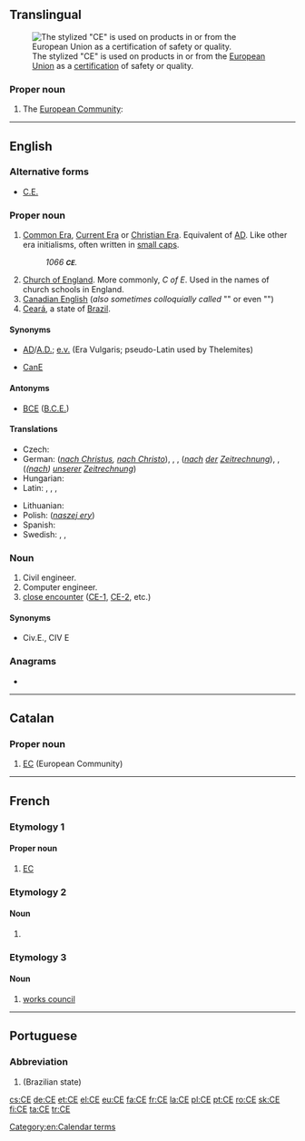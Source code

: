 {{also|Appendix:Variations of "ce"}}
==Translingual==
[[File:Conformité_Européenne_(logo).svg|thumb|The stylized "CE" is used on products in or from the [[European Union]] as a [[certification]] of safety or quality.]]

===Proper noun===
{{mul-proper noun}}

# The [[European Community]]: {{abbreviation of|Communauté Européenne|lang=mul|nocap=1}}

----

==English==

===Alternative forms===
* {{qualifier|time}} [[C.E.]]

===Proper noun===
{{head|en|proper noun}}

# [[Common Era]], [[Current Era]] or [[Christian Era]]. Equivalent of [[AD]]. Like other era initialisms, often written in [[small caps]].
#: ''1066 '''<small>CE</small>'''.''
# [[Church of England]]. More commonly, ''C of E''. Used in the names of church schools in England.
# [[Canadian English]] (''also sometimes colloquially called'' "{{l|en|Canadian}}" or even "{{l|en|Canajan}}")
# [[Ceará]], a state of [[Brazil]].

====Synonyms====
* {{sense|time}} [[AD]]/[[A.D.]]; [[e.v.]] (Era Vulgaris; pseudo-Latin used by Thelemites)
* {{sense|Canadian English}} [[CanE]]

====Antonyms====
* {{sense|time}} [[BCE]] ([[B.C.E.]])

====Translations====
{{trans-top|Common/Current/Christian Era}}
* Czech: {{t+|cs|n. l.}}
* German: {{t+|de|n. Chr.}} (''[[nach Christus]], [[nach Christo]]''), {{t|de|n. Chr. Geb.}}, {{t|de|n. Chr. G.}} {{qualifier|nach Christi Geburt}}, {{t-check|de|n. d. Z.}} (''[[nach]] [[der]] [[Zeitrechnung]]''), {{t+|de|n. u. Z.}}, {{t-check|de|u. Z.}} (''([[nach]]) [[unserer]] [[Zeitrechnung]]'')
* Hungarian: {{t+|hu|i. sz.}}
* Latin: {{t+|la|p. Chr. n.}}, {{t+|la|p. Chr.}}, {{t|la|A. D.}}, {{t+|la|AD}}
{{trans-mid}}
* Lithuanian: {{t|lt|m.e.}} {{qualifier|mūsų eros}}
* Polish: {{t+|pl|n.e.}} (''[[naszej ery]]'')
* Spanish: {{t|es|E.C.|f}} {{qualifier|Era Común}}
* Swedish: {{t+|sv|vt}} {{qualifier|vår tideräkning}}, {{t+|sv|v.t.}} {{qualifier|vår tideräkning}}, {{t+|sv|e.v.t.}} {{qualifier|enligt vår tideräkning}}
{{trans-bottom}}

===Noun===
{{en-noun}}

# Civil engineer.
# Computer engineer.
# [[close encounter]] ([[CE-1]], [[CE-2]], etc.)

====Synonyms====
* {{sense|civil engineer}} Civ.E., CIV E

===Anagrams===
* {{l|en|EC}}

[[Category:en:Calendar terms]]

----
==Catalan==

===Proper noun===
{{ca-proper noun|f}}

# [[EC]] (European Community)
----

==French==

===Etymology 1===
{{abbreviation of|Communauté Européenne|lang=fr|||European Community}}

====Proper noun====
{{fr-proper noun|f}}

# [[EC]] {{gloss|European Community}}

===Etymology 2===
{{abbreviation of|cours élémentaire|lang=fr}}

====Noun====
{{fr-noun|m|CE}}

# {{n-g|a part of the [[primary school]]}}

===Etymology 3===
{{abbreviation of|comité d’entreprise|lang=fr}}

====Noun====
{{fr-noun|m|CE}}

# [[works council]]

----

==Portuguese==

===Abbreviation===
{{rfc-header|Abbreviation}}
{{head|pt|abbreviation}}

# {{abbreviation of|Ceará|lang=pt|nodot=1}} (Brazilian state)

[[cs:CE]]
[[de:CE]]
[[et:CE]]
[[el:CE]]
[[eu:CE]]
[[fa:CE]]
[[fr:CE]]
[[la:CE]]
[[pl:CE]]
[[pt:CE]]
[[ro:CE]]
[[sk:CE]]
[[fi:CE]]
[[ta:CE]]
[[tr:CE]]